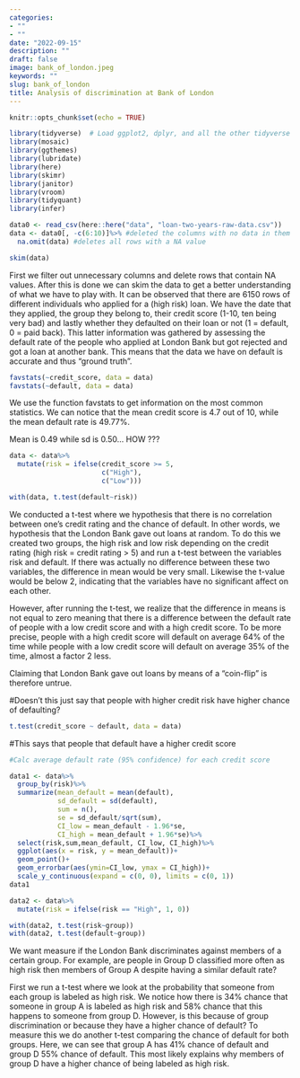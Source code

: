 ```yaml
---
categories:
- ""
- ""
date: "2022-09-15"
description: ""
draft: false
image: bank_of_london.jpeg
keywords: ""
slug: bank_of_london
title: Analysis of discrimination at Bank of London
---
```


```r
knitr::opts_chunk$set(echo = TRUE)
```


```r
library(tidyverse)  # Load ggplot2, dplyr, and all the other tidyverse packages
library(mosaic)
library(ggthemes)
library(lubridate)
library(here)
library(skimr)
library(janitor)
library(vroom)
library(tidyquant)
library(infer)
```


```r
data0 <- read_csv(here::here("data", "loan-two-years-raw-data.csv"))
data <- data0[, -c(6:10)]%>% #deleted the columns with no data in them
  na.omit(data) #deletes all rows with a NA value

skim(data)

```

First we filter out unnecessary columns and delete rows that contain NA values. After this is done we can skim the data to get a better understanding of what we have to play with. 
It can be observed that there are 6150 rows of different individuals who applied for a (high risk) loan. We have the date that they applied, the group they belong to, their credit score (1-10, ten being very bad) and lastly whether they defaulted on their loan or not (1 = default, 0 = paid back). This latter information was gathered by assessing the default rate of the people who applied at London Bank but got rejected and got a loan at another bank. This means that the data we have on default is accurate and thus "ground truth". 


```r
favstats(~credit_score, data = data)
favstats(~default, data = data)

```

We use the function favstats to get information on the most common statistics. We can notice that the mean credit score is 4.7 out of 10, while the mean default rate is 49.77%.


Mean is 0.49 while sd is 0.50... HOW ???


```r

data <- data%>%
  mutate(risk = ifelse(credit_score >= 5, 
                       c("High"),
                       c("Low")))

with(data, t.test(default~risk))

```

We conducted a t-test where we hypothesis that there is no correlation between one's credit rating and the chance of default. In other words, we hypothesis that the London Bank gave out loans at random. To do this we created two groups, the high risk and low risk depending on the credit rating (high risk = credit rating > 5) and run a t-test between the variables risk and default. If there was actually no difference between these two variables, the difference in mean would be very small. Likewise the t-value would be below 2, indicating that the variables have no significant affect on each other. 

However, after running the t-test, we realize that the difference in means is not equal to zero meaning that there is a difference between the default rate of people with a low credit score and with a high credit score. To be more precise, people with a high credit score will default on average 64% of the time while people with a low credit score will default on average 35% of the time, almost a factor 2 less. 

Claiming that London Bank gave out loans by means of a "coin-flip" is therefore untrue.

#Doesn't this just say that people with higher credit risk have higher chance of defaulting?

```r

t.test(credit_score ~ default, data = data)

```
#This says that people that default have a higher credit score

```r
#Calc average default rate (95% confidence) for each credit score

data1 <- data%>%
  group_by(risk)%>%
  summarize(mean_default = mean(default),
            sd_default = sd(default),
            sum = n(),
            se = sd_default/sqrt(sum),
            CI_low = mean_default - 1.96*se,
            CI_high = mean_default + 1.96*se)%>%
  select(risk,sum,mean_default, CI_low, CI_high)%>%
  ggplot(aes(x = risk, y = mean_default))+
  geom_point()+
  geom_errorbar(aes(ymin=CI_low, ymax = CI_high))+
  scale_y_continuous(expand = c(0, 0), limits = c(0, 1))
data1
```


```r
data2 <- data%>%
  mutate(risk = ifelse(risk == "High", 1, 0))

with(data2, t.test(risk~group))
with(data2, t.test(default~group))
```

We want measure if the London Bank discriminates against members of a certain group. For example, are people in Group D classified more often as high risk then members of Group A despite having a similar default rate?

First we run a t-test where we look at the probability that someone from each group is labeled as high risk. We notice how there is 34% chance that someone in group A is labeled as high risk and 58% chance that this happens to someone from group D. However, is this because of group discrimination or because they have a higher chance of default? 
To measure this we do another t-test comparing the chance of default for both groups. Here, we can see that group A has 41% chance of default and group D 55% chance of default. This most likely explains why members of group D have a higher chance of being labeled as high risk. 


